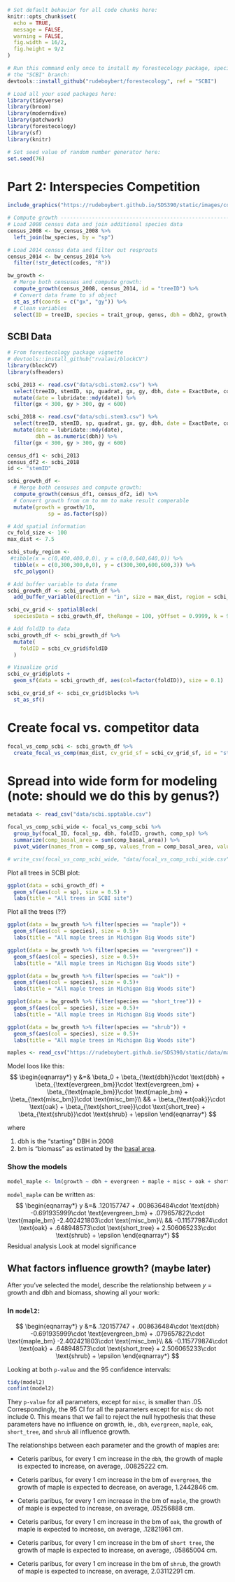 ```r
# Set default behavior for all code chunks here:
knitr::opts_chunk$set(
  echo = TRUE, 
  message = FALSE, 
  warning = FALSE, 
  fig.width = 16/2, 
  fig.height = 9/2
)

# Run this command only once to install my forestecology package, specifically
# the "SCBI" branch:
devtools::install_github("rudeboybert/forestecology", ref = "SCBI")

# Load all your used packages here:
library(tidyverse)
library(broom)
library(moderndive)
library(patchwork)
library(forestecology)
library(sf)
library(knitr)

# Set seed value of random number generator here:
set.seed(76)
```


# Part 2: Interspecies Competition

```r
include_graphics("https://rudeboybert.github.io/SDS390/static/images/competition_neighborhood.png")
```

```r
# Compute growth ---------------------------------------------------------------
# Load 2008 census data and join additional species data
census_2008 <- bw_census_2008 %>%
  left_join(bw_species, by = "sp")

# Load 2014 census data and filter out resprouts
census_2014 <- bw_census_2014 %>%
  filter(!str_detect(codes, "R"))

bw_growth <-
  # Merge both censuses and compute growth:
  compute_growth(census_2008, census_2014, id = "treeID") %>%
  # Convert data frame to sf object
  st_as_sf(coords = c("gx", "gy")) %>%
  # Clean variables
  select(ID = treeID, species = trait_group, genus, dbh = dbh2, growth, geometry)
```

## SCBI Data

```r
# From forestecology package vignette
# devtools::install_github("rvalavi/blockCV")
library(blockCV)
library(sfheaders)

scbi_2013 <- read.csv("data/scbi.stem2.csv") %>% 
  select(treeID, stemID, sp, quadrat, gx, gy, dbh, date = ExactDate, codes, status) %>%
  mutate(date = lubridate::mdy(date)) %>%
  filter(gx < 300, gy > 300, gy < 600)

scbi_2018 <- read.csv("data/scbi.stem3.csv") %>% 
  select(treeID, stemID, sp, quadrat, gx, gy, dbh, date = ExactDate, codes, status) %>%
  mutate(date = lubridate::mdy(date),
         dbh = as.numeric(dbh)) %>%
  filter(gx < 300, gy > 300, gy < 600)

census_df1 <- scbi_2013 
census_df2 <- scbi_2018
id <- "stemID"

scbi_growth_df <- 
  # Merge both censuses and compute growth:
  compute_growth(census_df1, census_df2, id) %>%
  # Convert growth from cm to mm to make result comperable
  mutate(growth = growth/10,
             sp = as.factor(sp))
```

```r
# Add spatial information
cv_fold_size <- 100
max_dist <- 7.5

scbi_study_region <- 
 #tibble(x = c(0,400,400,0,0), y = c(0,0,640,640,0)) %>% 
  tibble(x = c(0,300,300,0,0), y = c(300,300,600,600,3)) %>% 
  sfc_polygon()

# Add buffer variable to data frame
scbi_growth_df <- scbi_growth_df %>%
  add_buffer_variable(direction = "in", size = max_dist, region = scbi_study_region)

scbi_cv_grid <- spatialBlock(
  speciesData = scbi_growth_df, theRange = 100, yOffset = 0.9999, k = 9, verbose = FALSE)

# Add foldID to data
scbi_growth_df <- scbi_growth_df %>% 
  mutate(
    foldID = scbi_cv_grid$foldID
  )

# Visualize grid
scbi_cv_grid$plots +
  geom_sf(data = scbi_growth_df, aes(col=factor(foldID)), size = 0.1)

scbi_cv_grid_sf <- scbi_cv_grid$blocks %>%
  st_as_sf()
```

# Create focal vs. competitor data
```r
focal_vs_comp_scbi <- scbi_growth_df %>% 
  create_focal_vs_comp(max_dist, cv_grid_sf = scbi_cv_grid_sf, id = "stemID")
```

# Spread into wide form for modeling (note: should we do this by genus?)

```r
metadata <- read_csv("data/scbi.spptable.csv")

focal_vs_comp_scbi_wide <- focal_vs_comp_scbi %>% 
  group_by(focal_ID, focal_sp, dbh, foldID, growth, comp_sp) %>%
  summarize(comp_basal_area = sum(comp_basal_area)) %>% 
  pivot_wider(names_from = comp_sp, values_from = comp_basal_area, values_fill = 0)

# write_csv(focal_vs_comp_scbi_wide, "data/focal_vs_comp_scbi_wide.csv")
```


Plot all trees in SCBI plot:

```r
ggplot(data = scbi_growth_df) +
  geom_sf(aes(col = sp), size = 0.5) +
  labs(title = "All trees in SCBI site")
```

Plot all the trees (??)

```r
ggplot(data = bw_growth %>% filter(species == "maple")) +
  geom_sf(aes(col = species), size = 0.5)+
  labs(title = "All maple trees in Michigan Big Woods site")

ggplot(data = bw_growth %>% filter(species == "evergreen")) +
  geom_sf(aes(col = species), size = 0.5)+
  labs(title = "All maple trees in Michigan Big Woods site")

ggplot(data = bw_growth %>% filter(species == "oak")) +
  geom_sf(aes(col = species), size = 0.5)+
  labs(title = "All maple trees in Michigan Big Woods site")

ggplot(data = bw_growth %>% filter(species == "short_tree")) +
  geom_sf(aes(col = species), size = 0.5)+
  labs(title = "All maple trees in Michigan Big Woods site")

ggplot(data = bw_growth %>% filter(species == "shrub")) +
  geom_sf(aes(col = species), size = 0.5)+
  labs(title = "All maple trees in Michigan Big Woods site")
```



```r
maples <- read_csv("https://rudeboybert.github.io/SDS390/static/data/maples.csv")
```
Model loos like this:
$$
\begin{eqnarray*}
y &=& \beta_0 + \beta_{\text{dbh}}\cdot \text{dbh} + \beta_{\text{evergreen_bm}}\cdot \text{evergreen_bm} + \beta_{\text{maple_bm}}\cdot \text{maple_bm} + \beta_{\text{misc_bm}}\cdot \text{misc_bm}\\
&& + \beta_{\text{oak}}\cdot \text{oak} + \beta_{\text{short_tree}}\cdot \text{short_tree} + \beta_{\text{shrub}}\cdot \text{shrub} + \epsilon
\end{eqnarray*}
$$

where 

1. $\text{dbh}$ is the "starting" DBH in 2008
1. $\text{bm}$ is "biomass" as estimated by the [basal area](https://en.wikipedia.org/wiki/Basal_area). 


### Show the models 
```r
model_maple <- lm(growth ~ dbh + evergreen + maple + misc + oak + short_tree + shrub, data = maples)
```

`model_maple` can be written as:
$$
\begin{eqnarray*}
y &=& .120157747 + .008636484\cdot \text{dbh} -0.691935999\cdot \text{evergreen_bm} + .079657822\cdot \text{maple_bm} -2.402421803\cdot \text{misc_bm}\\
&& -0.115779874\cdot \text{oak} + .648948573\cdot \text{short_tree} + 2.506065233\cdot \text{shrub} + \epsilon
\end{eqnarray*}
$$
Residual analysis 
Look at model significance 

## What factors influence growth? (maybe later)

After you've selected the model, describe the relationship between $y$ = growth and $\text{dbh}$ and $\text{biomass}$, showing all your work:

### In `model2`:
$$
\begin{eqnarray*}
y &=& .120157747 + .008636484\cdot \text{dbh} -0.691935999\cdot \text{evergreen_bm} + .079657822\cdot \text{maple_bm} -2.402421803\cdot \text{misc_bm}\\
&& -0.115779874\cdot \text{oak} + .648948573\cdot \text{short_tree} + 2.506065233\cdot \text{shrub} + \epsilon
\end{eqnarray*}
$$

Looking at both `p-value` and the $95%$ confidence intervals:
```r
tidy(model2)
confint(model2)
```   
They `p-value` for all parameters, except for `misc`, is smaller than $.05$. Correspondingly, the $95$ CI for all the parameters except for `misc` do not include $0$. This means that we fail to reject the null hypothesis that these parameters have no influence on growth, ie., `dbh`, `evergreen`, `maple`, `oak`, `short_tree`, and `shrub` all influence growth. 

The relationships between each parameter and the growth of maples are:

- Ceteris paribus, for every $1$ cm increase in the `dbh`, the growth of maple is expected to increase, on average, $.00825222$ cm. 

- Ceteris paribus, for every $1$ cm increase in the bm of `evergreen`, the growth of maple is expected to decrease, on average, $1.2442846$ cm.  

- Ceteris paribus, for every $1$ cm increase in the bm of `maple`, the growth of maple is expected to increase, on average, $.05256888$ cm.  

- Ceteris paribus, for every $1$ cm increase in the bm of `oak`, the growth of maple is expected to increase, on average, $.12821961$ cm.  

- Ceteris paribus, for every $1$ cm increase in the bm of `short tree`, the growth of maple is expected to increase, on average, $.05865004$ cm. 

- Ceteris paribus, for every $1$ cm increase in the bm of `shrub`, the growth of maple is expected to increase, on average, $2.03112291$ cm. 